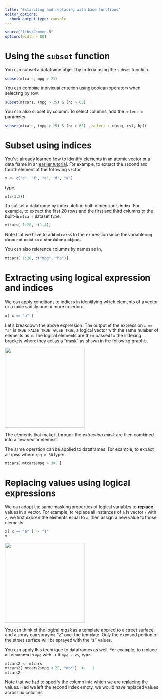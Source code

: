 ---
title: "Extarcting and replacing with base functions"
editor_options: 
  chunk_output_type: console
---

```{r echo=FALSE}
source("libs/Common.R")
options(width = 80)
```
 
 
# Using the `subset` function

You can subset a dataframe object by criteria using the `subset` function.

```{r}
subset(mtcars, mpg > 25)
```

You can combine individual criterion using boolean operators when selecting by row.

```{r}
subset(mtcars, (mpg > 25) & (hp > 65)  )
```

You can also subset by column. To select columns, add the `select =` parameter.

```{r}
subset(mtcars, (mpg > 25) & (hp > 65) , select = c(mpg, cyl, hp))
```

# Subset using indices

You've already learned how to identify elements in an atomic vector or a data frame in an [earlier tutorial](https://mgimond.github.io/ES218/Week02a.html). For example, to extract the second and fourth element of the following vector,

```{r}
x <- c("a", "f", "a", "d", "a")
```

type,

```{r}
x[c(2,3)]
```

To subset a dataframe by index, define both dimension's index. For example, to extract the first 20 rows and the first and third columns of the built-in `mtcars` dataset type.

```{r attr.output='style="max-height: 100px;"'}
mtcars[ 1:20, c(1,4)]
```

Note that we have to add `mtcars$` to the expression since the variable `mpg` does not exist as a standalone object.

You can also reference columns by names as in,

```{r attr.output='style="max-height: 100px;"'}
mtcars[ 1:20, c("mpg", "hp")]
```

# Extracting using logical expression and indices

We can apply conditions to indices in identifying which elements of a vector or a table satisfy one or more criterion.

```{r}
x[ x == "a" ]
```

Let's breakdown the above expression. The output of the expression `x == "a"` is `TRUE FALSE TRUE FALSE TRUE`, a logical vector with the same number of elements as `x`. The logical elements are then passed to the indexing brackets where they act as a "mask" as shown in the following graphic.

![](img/logical_mask.png){width="262"} 

The elements that make it through the *extraction mask* are then combined into a new vector element.

The same operation can be applied to dataframes. For example, to extract all rows where `mpg > 30` type:


```{r}
mtcars[ mtcars$mpg > 30, ]
```

# Replacing values using logical expressions

We can adopt the same masking properties of logical variables to **replace** values in a vector.  For example, to replace all instances of `a` in vector `x` with `z`, we first *expose* the elements equal to `a`, then assign a new value to those elements.

```{r}
x[ x == "a" ] <- "z"
x
```
![](img/logical_mask_replace.png){width="262"} 

You can think of the logical *mask* as a template applied to a street surface and a spray can spraying "z" over the template. Only the exposed portion of the street surface will be sprayed with the "z" values.

You can apply this technique to dataframes as well. For example, to replace all elements in `mpg` with `-1` if `mpg < 25`, type:

```{r attr.output='style="max-height: 100px;"'}
mtcars2 <- mtcars 
mtcars2[ mtcars2$mpg < 25, "mpg"]  <-  -1
mtcars2
```

Note that we had to specify the column into which we are replacing the values. Had we left the second index empty, we would have replaced values across *all* columns.
